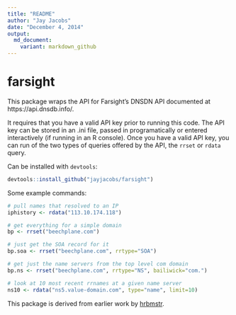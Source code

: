 ```yaml
---
title: "README"
author: "Jay Jacobs"
date: "December 4, 2014"
output: 
  md_document:
    variant: markdown_github
---
```


farsight
========================================================

This package wraps the API for Farsight's DNSDN API documented at https://api.dnsdb.info/.

It requires that you have a valid API key prior to running this code.  The API key can be stored in an .ini file, passed in programatically or entered interactively (if running in an R console).  Once you have a valid API key, you can run of the two types of queries offered by the API, the `rrset` or `rdata` query.

Can be installed with `devtools`:

```r
devtools::install_github("jayjacobs/farsight")
```

Some example commands:

```r
# pull names that resolved to an IP
iphistory <- rdata("113.10.174.118")

# get everything for a simple domain
bp <- rrset("beechplane.com")

# just get the SOA record for it
bp.soa <- rrset("beechplane.com", rrtype="SOA")

# get just the name servers from the top level com domain
bp.ns <- rrset("beechplane.com", rrtype="NS", bailiwick="com.")

# look at 10 most recent rrnames at a given name server
ns10 <- rdata("ns5.value-domain.com", type="name", limit=10)
```

This package is derived from earlier work by [hrbmstr](https://github.com/hrbrmstr).


